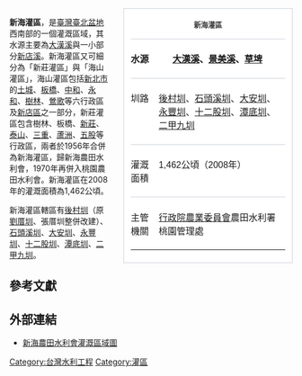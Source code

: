 <div style="float: right; margin: 0 0 1em 2em; width: 25em; text-align: right; font-size: 0.86em; font-family: lucida grande, sans-serif; line-height: normal;">
<div style="border: 1px solid #ccd2d9; background: #ffffff; text-align: left; padding: 0.5em 1em; text-align: center;">
<font style="font: inherit; font-size: 105%; font-weight: bold; text-align: center; border: none; margin: 0; padding: 0; color: #363333;">新海灌區</font>
{| style="background: transparent; text-align: left; table-layout: auto; border-collapse: collapse; padding: 0; font-size: 100%;" cellspacing="0" cellpadding="0"
|-----
! style="border-top: solid 1px #ccd2d9; padding: 0.4em 1em 0.4em 0; vertical-align: top; text-align: left;" | 水源
| style="border-top: solid 1px #ccd2d9; padding: 0.4em 1em 0.4em 0; vertical-align: top" | [[大漢溪|大漢溪]]、[[景美溪|景美溪]]、[[草埤|草埤]]
|-----
! style="border-top: solid 1px #ccd2d9; padding: 0.4em 1em 0.4em 0; vertical-align: top; text-align: left;" | 圳路
| style="border-top: solid 1px #ccd2d9; padding: 0.4em 1em 0.4em 0; vertical-align: top" | [[後村圳|後村圳]]、[[石頭溪圳|石頭溪圳]]、[[大安圳|大安圳]]、[[永豐圳|永豐圳]]、[[十二股圳|十二股圳]]、[[潭底圳|潭底圳]]、[[二甲九圳|二甲九圳]]
|-----
! style="border-top: solid 1px #ccd2d9; padding: 0.4em 1em 0.4em 0; vertical-align: top; text-align: left;" | 灌溉面積
| style="border-top: solid 1px #ccd2d9; padding: 0.4em 1em 0.4em 0; vertical-align: top" | 1,462公頃（2008年）
|-----
! style="border-top: solid 1px #ccd2d9; padding: 0.4em 1em 0.4em 0; vertical-align: top; text-align: left;" | 主管機關
| style="border-top: solid 1px #ccd2d9; padding: 0.4em 1em 0.4em 0; vertical-align: top" | [[行政院農業委員會|行政院農業委員會]]農田水利署桃園管理處
|}
</div>
</div>
'''新海灌區'''，是[[臺灣|臺灣]][[臺北盆地|臺北盆地]]西南部的一個灌溉區域，其水源主要為[[大漢溪|大漢溪]]與一小部分[[新店溪|新店溪]]。新海灌區又可細分為「新莊灌區」與「海山灌區」，海山灌區包括[[新北市|新北市]]的[[土城區|土城]]、[[板橋區_(台灣)|板橋]]、[[中和區|中和]]、[[永和區|永和]]、[[樹林區|樹林]]、[[鶯歌|鶯歌]]等六行政區及[[新店區|新店區]]之一部分，新莊灌區包含樹林、板橋、[[新莊區|新莊]]、[[泰山區_(台灣)|泰山]]、[[三重區|三重]]、[[蘆洲區|蘆洲]]、[[五股|五股]]等行政區，兩者於1956年合併為新海灌區，歸新海農田水利會，1970年再併入桃園農田水利會。{{r|桃園農田水利會}}新海灌區在2008年的灌溉面積為1,462公頃。{{r|灌溉管理}}

新海灌區轄區有[[後村圳|後村圳]]（原[[劉厝圳|劉厝圳]]、張厝圳整併改建）、[[石頭溪圳|石頭溪圳]]、[[大安圳|大安圳]]、[[永豐圳|永豐圳]]、[[十二股圳|十二股圳]]、[[潭底圳|潭底圳]]、[[二甲九圳|二甲九圳]]。

==參考文獻==
{{reflist|refs=
<ref name="桃園農田水利會">{{cite web|title=〈水源與灌溉區〉|url=http://hysearch.wra.gov.tw/wra_ext/river/t3/html/new_water_6/new_water_6_3_2.htm|website=桃園農田水利會網站}}{{dead link|date=2018年3月 |bot=InternetArchiveBot |fix-attempted=yes }}</ref>
<ref name="灌溉管理">{{cite web|title=〈灌溉管理〉|url=http://www.tia.org.tw/relic/areawater.asp|website=台灣省桃園農田水利會網站|access-date=2015-09-14|archive-date=2018-09-19|archive-url=https://web.archive.org/web/20180919053032/http://www.tia.org.tw/relic/areawater.asp|dead-url=no}}</ref>
}}

==外部連結==
*[http://webgis.sinica.edu.tw/map_irrigation/Canal_B06.html 新海農田水利會灌溉區域圖] {{Wayback|url=http://webgis.sinica.edu.tw/map_irrigation/Canal_B06.html |date=20160304122001 }}

[[Category:台灣水利工程|Category:台灣水利工程]]
[[Category:灌區|Category:灌區]]